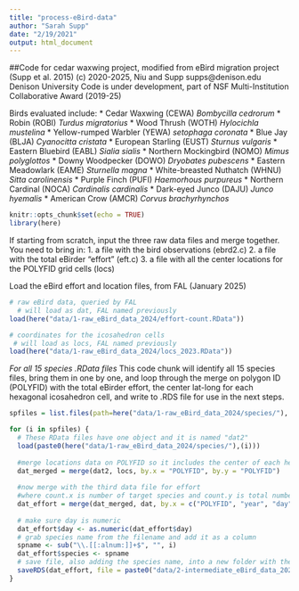 ```yaml
---
title: "process-eBird-data"
author: "Sarah Supp"
date: "2/19/2021"
output: html_document
---
```


##Code for cedar waxwing project, modified from eBird migration project (Supp et al. 2015)
(c) 2020-2025, Niu and Supp
supps@denison.edu
Denison University
Code is under development, part of NSF Multi-Institution Collaborative Award (2019-25)

Birds evaluated include: 
* Cedar Waxwing (CEWA) _Bombycilla cedrorum_
* Robin (ROBI) _Turdus migratorius_
* Wood Thrush (WOTH) _Hylocichla mustelina_
* Yellow-rumped Warbler (YEWA) _setophaga coronata_
* Blue Jay (BLJA) _Cyanocitta cristata_
* European Starling (EUST) _Sturnus vulgaris_
* Eastern Bluebird (EABL) _Sialia sialis_
* Northern Mockingbird (NOMO) _Mimus polyglottos_
* Downy Woodpecker (DOWO) _Dryobates pubescens_
* Eastern Meadowlark (EAME) _Sturnella magna_
* White-breasted Nuthatch (WHNU) _Sitta carolinensis_
* Purple Finch (PUFI) _Haemorhous purpureus_
* Northern Cardinal (NOCA) _Cardinalis cardinalis_
* Dark-eyed Junco (DAJU) _Junco hyemalis_
* American Crow (AMCR) _Corvus brachyrhynchos_


```r
knitr::opts_chunk$set(echo = TRUE)
library(here)
```

If starting from scratch, input the three raw data files and merge together.
You need to bring in: 
1. a file with the bird observations (ebrd2.c)
2. a file with the total eBirder "effort" (eft.c)
3. a file with all the center locations for the POLYFID grid cells (locs)

Load the eBird effort and location files, from FAL (January 2025)
```r
# raw eBird data, queried by FAL
  # will load as dat, FAL named previously
load(here("data/1-raw_eBird_data_2024/effort-count.RData"))

# coordinates for the icosahedron cells
 # will load as locs, FAL named previously
load(here("data/1-raw_eBird_data_2024/locs_2023.RData")) 
```

*For all 15 species .RData files*
This code chunk will identify all 15 species files, bring them in one by one, and loop through the merge on polygon ID (POLYFID) with the total eBirder effort, the center lat-long for each hexagonal icosahedron cell, and write to .RDS file for use in the next steps.
```r
spfiles = list.files(path=here("data/1-raw_eBird_data_2024/species/"), pattern=glob2rx("*.RData"))

for (i in spfiles) {
  # These RData files have one object and it is named "dat2" 
  load(paste0(here("data/1-raw_eBird_data_2024/species/"),(i)))
  
  #merge locations data on POLYFID so it includes the center of each hex cell (LONGITUDE.y, LATITUDE.y)
  dat_merged = merge(dat2, locs, by.x = "POLYFID", by.y = "POLYFID")
  
  #now merge with the third data file for effort 
  #where count.x is number of target species and count.y is total number of eBird records (including those without the target species)
  dat_effort = merge(dat_merged, dat, by.x = c("POLYFID", "year", "day"), by.y = c("POLYFID","year",  "day")) 
  
  # make sure day is numeric
  dat_effort$day <- as.numeric(dat_effort$day) 
  # grab species name from the filename and add it as a column
  spname <- sub("\\.[[:alnum:]]+$", "", i)
  dat_effort$species <- spname
  # save file, also adding the species name, into a new folder with the species + effort merged datasets
  saveRDS(dat_effort, file = paste0("data/2-intermediate_eBird_data_2024/effort-merged_data/dat_effort_", spname, ".rds"))
}
```

